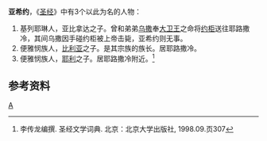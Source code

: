 '''亚希约'''，《[[圣经|圣经]]》中有3个以此为名的人物：
#基列耶琳人，亚比拿达之子。曾和弟弟[[乌撒|乌撒]]奉[[大卫王|大卫王]]之命将[[约柜|约柜]]送往耶路撒冷，其间乌撒因手碰约柜被上帝击毙，亚希约则无事。
#便雅悯族人，[[比利亚|比利亚]]之子。是其宗族的族长。居耶路撒冷。
#便雅悯族人，[[耶利|耶利]]之子。居耶路撒冷附近。<ref>李传龙编撰. 圣经文学词典. 北京：北京大学出版社, 1998.09.页307</ref>

==参考资料==
{{reflist}}
{{Tanakh-stub}}
[[Category:希伯来圣经中的人|A]]